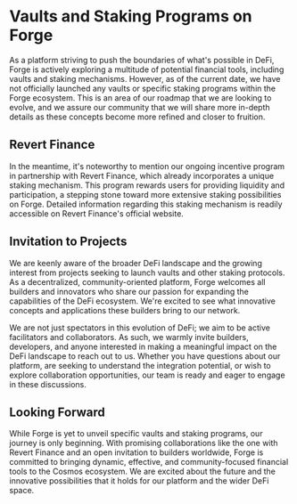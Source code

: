 # Vaults and Staking Programs on Forge

As a platform striving to push the boundaries of what's possible in DeFi, Forge is actively exploring a multitude of potential financial tools, including vaults and staking mechanisms. However, as of the current date, we have not officially launched any vaults or specific staking programs within the Forge ecosystem. This is an area of our roadmap that we are looking to evolve, and we assure our community that we will share more in-depth details as these concepts become more refined and closer to fruition.

## Revert Finance

In the meantime, it's noteworthy to mention our ongoing incentive program in partnership with Revert Finance, which already incorporates a unique staking mechanism. This program rewards users for providing liquidity and participation, a stepping stone toward more extensive staking possibilities on Forge. Detailed information regarding this staking mechanism is readily accessible on Revert Finance's official website.

## Invitation to Projects

We are keenly aware of the broader DeFi landscape and the growing interest from projects seeking to launch vaults and other staking protocols. As a decentralized, community-oriented platform, Forge welcomes all builders and innovators who share our passion for expanding the capabilities of the DeFi ecosystem. We're excited to see what innovative concepts and applications these builders bring to our network.

We are not just spectators in this evolution of DeFi; we aim to be active facilitators and collaborators. As such, we warmly invite builders, developers, and anyone interested in making a meaningful impact on the DeFi landscape to reach out to us. Whether you have questions about our platform, are seeking to understand the integration potential, or wish to explore collaboration opportunities, our team is ready and eager to engage in these discussions. 

## Looking Forward

While Forge is yet to unveil specific vaults and staking programs, our journey is only beginning. With promising collaborations like the one with Revert Finance and an open invitation to builders worldwide, Forge is committed to bringing dynamic, effective, and community-focused financial tools to the Cosmos ecosystem. We are excited about the future and the innovative possibilities that it holds for our platform and the wider DeFi space.
